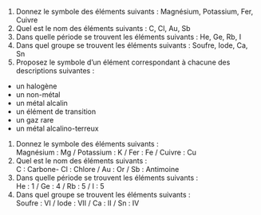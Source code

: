 ::: {.Exercise data-latex=""}

1. Donnez le symbole des éléments suivants :
  Magnésium, Potassium, Fer, Cuivre  
  \vspace{\stretch{1}}
2. Quel est le nom des éléments suivants :
  C, Cl, Au, Sb  
  \vspace{\stretch{1}}
3. Dans quelle période se trouvent les éléments suivants :
  He, Ge, Rb, I  
  \vspace{\stretch{1}}
4. Dans quel groupe se trouvent les éléments suivants :
  Soufre, Iode, Ca, Sn  
  \vspace{\stretch{1}}
5. Proposez le symbole d'un élément correspondant à chacune des descriptions suivantes :
  - un halogène
  - un non-métal
  - un métal alcalin
  - un élément de transition
  - un gaz rare
  - un métal alcalino-terreux

:::

::: {.Answer data-latex=""}

1. Donnez le symbole des éléments suivants :  
  Magnésium : Mg / Potassium : K / Fer : Fe / Cuivre : Cu
2. Quel est le nom des éléments suivants :  
  C : Carbone- 	Cl : Chlore / Au : Or / Sb : Antimoine
3. Dans quelle période se trouvent les éléments suivants :  
  He : 1 / Ge : 4 / Rb : 5 / I : 5
4. Dans quel groupe se trouvent les éléments suivants :  
  Soufre : VI / Iode : VII / Ca : II / Sn : IV

:::

